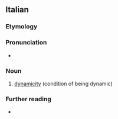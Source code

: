 ==Italian==

===Etymology===
{{af|it|dinamico|-ità}}

===Pronunciation===
* {{it-IPA}}

===Noun===
{{it-noun|f|-}}

# [[dynamicity]] (condition of being dynamic)

===Further reading===
* {{R:it:Treccani}}